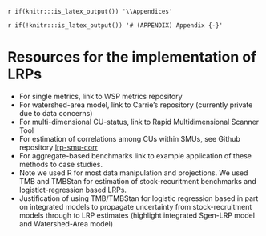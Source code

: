 <!-- The following code should appear at the beginning of the first appendix.
After that, all subsequent sections will be turned into appendices. -->

`r if(knitr:::is_latex_output()) '\\Appendices'`

`r if(!knitr:::is_latex_output()) '# (APPENDIX) Appendix {-}'`


# Resources for the implementation of LRPs {#app:first-appendix}

<!--(links to be added)-->

- For single metrics, link to WSP metrics repository
- For watershed-area model, link to Carrie's repository (currently private due to data concerns)
-	For multi-dimensional CU-status, link to Rapid Multidimensional Scanner Tool 
- For estimation of correlations among CUs within SMUs, see Github repository [lrp-smu-corr](https://github.com/Pacific-salmon-assess/lrp-smu-corr)
- For aggregate-based benchmarks link to example application of these methods to case studies.
- Note we used R for most data manipulation and projections.  We used TMB and TMBStan for estimation of stock-recuritment benchmarks and logistict-regression based LRPs.
-	Justification of using TMB/TMBStan for logistic regression based in part on integrated models to propagate uncertainty from stock-recruitment models through to LRP estimates (highlight integrated Sgen-LRP model and Watershed-Area model)

